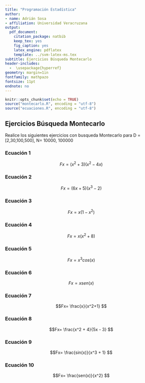 ```yaml
---
title: "Programación Estadística"
author:
- name: Adrián Sosa
- affiliation: Universidad Veracruzana
output:
  pdf_document:
    citation_package: natbib
    keep_tex: yes
    fig_caption: yes
    latex_engine: pdflatex
    template: ../svm-latex-ms.tex
subtitle: Ejercicios Búsqueda Montecarlo
header-includes:
  -  \usepackage{hyperref}
geometry: margin=1in
fontfamily: mathpazo
fontsize: 11pt
endnote: no
---
```


```r
knitr::opts_chunk$set(echo = TRUE)
source("montecarlo.R", encoding = "utf-8")
source("ecuaciones.R", encoding = "utf-8")

```

## Ejercicios Búsqueda Montecarlo
Realice los siguientes ejercicios con busqueda Montecarlo para D = [2,30,100,500], N= 10000, 100000

### Ecuación 1
 $$Fx= (x^2 + 3)(x^2 - 4x) $$  

### Ecuación 2
 $$Fx= (6x + 5)(x^3 - 2) $$  
 
### Ecuación 3
 $$Fx= x(1 - x^2) $$  
 
### Ecuación 4
 $$Fx= x(x^2 + 8)$$  
 
### Ecuación 5
 $$Fx= x^3 cos(x) $$  
 
### Ecuación 6
 $$Fx= x sen(x) $$  
 
### Ecuación 7
 $$Fx= \frac{x}{x^2+1} $$  
 
### Ecuación 8
 $$Fx= \frac{x^2 + 4}{5x - 3} $$  
 
### Ecuación 9
 $$Fx= \frac{sin(x)}{x^3 + 1} $$  
 
### Ecuación 10
 $$Fx= \frac{sen(x)}{x^2} $$  
 
 